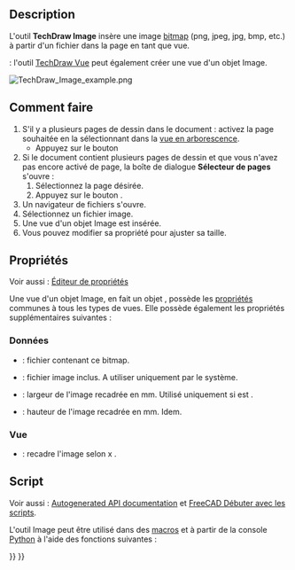 <languages/>

{{Docnav/fr
|[[TechDraw_Symbol/fr|Symbole]]
|[[TechDraw_ShareView/fr|Copier une vue]]
|[[TechDraw_Workbench/fr|Atelier TechDraw]]
|IconL=TechDraw_Symbol.svg
|IconR=TechDraw_ShareView.svg
|IconC=Workbench_TechDraw.svg
}}

{{GuiCommand/fr
|Name=TechDraw Image
|Name/fr=TechDraw Image
|MenuLocation=TechDraw → Vues de TechDraw → Insérer une image bitmap
|Workbenches=[[TechDraw_Workbench/fr|TechDraw]]
|SeeAlso=[[TechDraw_Symbol/fr|TechDraw Symbole]]
}}

==Description==

L'outil '''TechDraw Image''' insère une image [[Bitmap/fr|bitmap]] (png, jpeg, jpg, bmp, etc.) à partir d'un fichier dans la page en tant que vue.

{{Version/fr|1.0}} : l'outil [[TechDraw_View/fr|TechDraw Vue]] peut également créer une vue d'un objet Image.

[[Image:TechDraw_Image_example.png]]
{{Caption|Image insérée dans la page de dessin}}

<span id="Usage"></span>
==Comment faire==

# S'il y a plusieurs pages de dessin dans le document : activez la page souhaitée en la sélectionnant dans la [[Tree_view/fr|vue en arborescence]].
#* Appuyez sur le bouton {{Button|[[Image:TechDraw_Image.svg|16px]] [[TechDraw_Image/fr|Insérer une image bitmap]]}} 
# Si le document contient plusieurs pages de dessin et que vous n'avez pas encore activé de page, la boîte de dialogue '''Sélecteur de pages''' s'ouvre :
## Sélectionnez la page désirée.
## Appuyez sur le bouton {{Button|OK}}.
# Un navigateur de fichiers s'ouvre.
# Sélectionnez un fichier image.
# Une vue d'un objet Image est insérée.
# Vous pouvez modifier sa propriété {{PropertyData|Scale}} pour ajuster sa taille.

<span id="Properties"></span>
==Propriétés==

Voir aussi : [[Property_editor/fr|Éditeur de propriétés]]

Une vue d'un objet Image, en fait un objet {{Incode|TechDraw::DrawViewImage}}, possède les [[TechDraw_View/fr#Propriétés_Vue_de_Part|propriétés]] communes à tous les types de vues. Elle possède également les propriétés supplémentaires suivantes :

<span id="Data"></span>
=== Données ===

{{TitleProperty|Image}}

* {{PropertyData|Image File|File}} : fichier contenant ce bitmap.
* {{PropertyData|Image Included|FileIncluded}} : fichier image inclus. A utiliser uniquement par le système.
* {{PropertyData|Width|Float}} : largeur de l'image recadrée en mm. Utilisé uniquement si {{PropertyView|Crop}} est {{TRUE}}.
* {{PropertyData|Height|Float}} : hauteur de l'image recadrée en mm. Idem.

<span id="View"></span>
=== Vue ===

{{TitleProperty|Image}}

* {{PropertyView|Crop|Bool}} : recadre l'image selon {{PropertyData|Width}} x {{PropertyData|Height}}.

<span id="Scripting"></span>
==Script==

Voir aussi : [https://freecad.github.io/SourceDoc/ Autogenerated API documentation] et [[FreeCAD_Scripting_Basics/fr|FreeCAD Débuter avec les scripts]].

L'outil Image peut être utilisé dans des [[Macros/fr|macros]] et à partir de la console [[Python/fr|Python]] à l'aide des fonctions suivantes :

{{Code|code=
dvi = FreeCAD.ActiveDocument.addObject('TechDraw::DrawViewImage','TestImage')
rc = page.addView(dvi)
dvi.ImageFile = "pathToMy/imageFile.png"
dvi.Height = 200
dvi.Width  = 200
}}


{{Docnav/fr
|[[TechDraw_Symbol/fr|Symbole]]
|[[TechDraw_ShareView/fr|Copier une vue]]
|[[TechDraw_Workbench/fr|Atelier TechDraw]]
|IconL=TechDraw_Symbol.svg
|IconR=TechDraw_ShareView.svg
|IconC=Workbench_TechDraw.svg
}}

{{TechDraw_Tools_navi{{#translation:}}}}
{{Userdocnavi{{#translation:}}}}